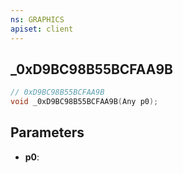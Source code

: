 ```yaml
---
ns: GRAPHICS
apiset: client
---
```

## _0xD9BC98B55BCFAA9B

```c
// 0xD9BC98B55BCFAA9B
void _0xD9BC98B55BCFAA9B(Any p0);
```


## Parameters
* **p0**: